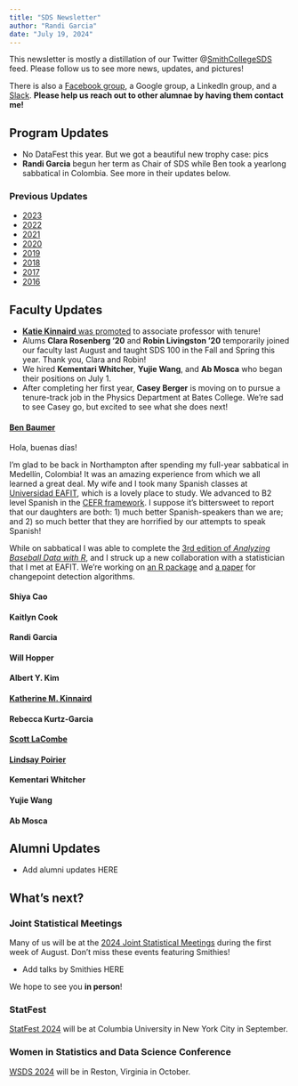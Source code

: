 ```yaml
---
title: "SDS Newsletter"
author: "Randi Garcia"
date: "July 19, 2024"
---
```


This newsletter is mostly a distillation of our Twitter @[SmithCollegeSDS](https://twitter.com/SmithCollegeSDS) feed. Please follow us to see more news, updates, and pictures!

There is also a [Facebook group](
https://www.facebook.com/groups/665780273559948/), a Google group, a LinkedIn group, and a [Slack](https://twitter.com/Miles_Ott/status/1242104426921426945). **Please help us reach out to other alumnae by having them contact me!**

## Program Updates

- No DataFest this year. But we got a beautiful new trophy case: pics 
- **Randi Garcia** begun her term as Chair of SDS while Ben took a yearlong sabbatical in Colombia. See more in their updates below. 

### Previous Updates

- [2023](sds_newsletter_2023.html)
- [2022](sds_newsletter_2022.html)
- [2021](sds_newsletter_2021.html)
- [2020](sds_newsletter_2020.html)
- [2019](sds_newsletter_2019.html)
- [2018](sds_newsletter_2018.html)
- [2017](sds_newsletter_2017.html)
- [2016](sds_newsletter_2016.html)


## Faculty Updates 

- [**Katie Kinnaird** was promoted](https://www.smith.edu/news-events/news/faculty-approved-tenure-promotion) to associate professor with tenure! 
- Alums **Clara Rosenberg '20** and **Robin Livingston '20** temporarily joined our faculty last August and taught SDS 100 in the Fall and Spring this year. Thank you, Clara and Robin! 
- We hired **Kementari Whitcher**, **Yujie Wang**, and **Ab Mosca** who began their positions on July 1. 
- After completing her first year, **Casey Berger** is moving on to pursue a tenure-track job in the Physics Department at Bates College. We're sad to see Casey go, but excited to see what she does next!

#### [Ben Baumer](https://beanumber.github.io/)

Hola, buenas días!

I'm glad to be back in Northampton after spending my full-year sabbatical in Medellín, Colombia!
It was an amazing experience from which we all learned a great deal. 
My wife and I took many Spanish classes at [Universidad EAFIT](https://www.eafit.edu.co/), which is a lovely place to study. 
We advanced to B2 level Spanish in the [CEFR framework](https://en.wikipedia.org/wiki/Common_European_Framework_of_Reference_for_Languages). 
I suppose it's bittersweet to report that our daughters are both: 1) much better Spanish-speakers than we are; and 2) so much better that they are horrified by our attempts to speak Spanish! 

While on sabbatical I was able to complete the [3rd edition of *Analyzing Baseball Data with R*](https://beanumber.github.io/abdwr3e/), and I struck up a new collaboration with a statistician that I met at EAFIT. 
We're working on [an R package](https://github.com/beanumber/tidychangepoint/) and [a paper](https://beanumber.github.io/changepoint-paper/) for changepoint detection algorithms. 


#### Shiya Cao


#### Kaitlyn Cook



#### Randi Garcia



#### Will Hopper



#### Albert Y. Kim



#### [Katherine M. Kinnaird](https://katherinemkinnaird.net/)



#### Rebecca Kurtz-Garcia


#### [Scott LaCombe](www.scottlacombe.com)



#### [Lindsay Poirier](https://lindsaypoirier.github.io/)



#### Kementari Whitcher


#### Yujie Wang


#### Ab Mosca


## Alumni Updates

- Add alumni updates HERE


## What's next? 


### Joint Statistical Meetings

Many of us will be at the [2024 Joint Statistical Meetings](https://ww2.amstat.org/meetings/jsm/2024/index.cfm) during the first week of August. 
Don't miss these events featuring Smithies!

- Add talks by Smithies HERE

We hope to see you **in person**!


### StatFest

[StatFest 2024](https://community.amstat.org/cmis/events/statfest/statfest-2024) will be at Columbia University in New York City in September.

### Women in Statistics and Data Science Conference

[WSDS 2024](https://ww2.amstat.org/meetings/wsds/2023/) will be in Reston, Virginia in October. 
